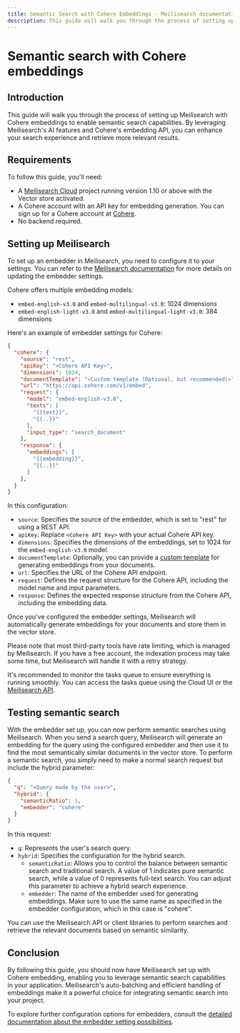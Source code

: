 ```yaml
---
title: Semantic Search with Cohere Embeddings - Meilisearch documentation
description: This guide will walk you through the process of setting up Meilisearch with Cohere embeddings to enable semantic search capabilities.
---
```


# Semantic search with Cohere embeddings

## Introduction

This guide will walk you through the process of setting up Meilisearch with Cohere embeddings to enable semantic search capabilities. By leveraging Meilisearch's AI features and Cohere's embedding API, you can enhance your search experience and retrieve more relevant results.

## Requirements

To follow this guide, you'll need:

- A [Meilisearch Cloud](https://www.meilisearch.com/cloud?utm_campaign=vector-search&utm_source=docs&utm_medium=cohere-embeddings-guide) project running version 1.10 or above with the Vector store activated.
- A Cohere account with an API key for embedding generation. You can sign up for a Cohere account at [Cohere](https://cohere.com/).
- No backend required.

## Setting up Meilisearch

To set up an embedder in Meilisearch, you need to configure it to your settings. You can refer to the [Meilisearch documentation](/reference/api/settings?utm_campaign=vector-search&utm_source=docs&utm_medium=cohere-embeddings-guide#update-embedder-settings) for more details on updating the embedder settings.

Cohere offers multiple embedding models:
- `embed-english-v3.0` and `embed-multilingual-v3.0`: 1024 dimensions
- `embed-english-light-v3.0` and `embed-multilingual-light-v3.0`: 384 dimensions

Here's an example of embedder settings for Cohere:

```json
{
  "cohere": {
    "source": "rest",
    "apiKey": "<Cohere API Key>",
    "dimensions": 1024,
    "documentTemplate": "<Custom template (Optional, but recommended)>",
    "url": "https://api.cohere.com/v1/embed",
    "request": {
      "model": "embed-english-v3.0",
      "texts": [
        "{{text}}",
        "{{..}}"
      ],
      "input_type": "search_document"
    },
    "response": {
      "embeddings": [
        "{{embedding}}",
        "{{..}}"
      ]
    },
  }
}
```

In this configuration:

- `source`: Specifies the source of the embedder, which is set to "rest" for using a REST API.
- `apiKey`: Replace `<Cohere API Key>` with your actual Cohere API key.
- `dimensions`: Specifies the dimensions of the embeddings, set to 1024 for the `embed-english-v3.0` model.
- `documentTemplate`: Optionally, you can provide a [custom template](/learn/ai_powered_search/getting_started_with_ai_search?utm_campaign=vector-search&utm_source=docs&utm_medium=cohere-embeddings-guide#documenttemplate) for generating embeddings from your documents.
- `url`: Specifies the URL of the Cohere API endpoint.
- `request`: Defines the request structure for the Cohere API, including the model name and input parameters.
- `response`: Defines the expected response structure from the Cohere API, including the embedding data.

Once you've configured the embedder settings, Meilisearch will automatically generate embeddings for your documents and store them in the vector store.

Please note that most third-party tools have rate limiting, which is managed by Meilisearch. If you have a free account, the indexation process may take some time, but Meilisearch will handle it with a retry strategy.

It's recommended to monitor the tasks queue to ensure everything is running smoothly. You can access the tasks queue using the Cloud UI or the [Meilisearch API](https://www.meilisearch.com/docs/reference/api/tasks?utm_campaign=vector-search&utm_source=docs&utm_medium=cohere-embeddings-guide#get-tasks).

## Testing semantic search

With the embedder set up, you can now perform semantic searches using Meilisearch. When you send a search query, Meilisearch will generate an embedding for the query using the configured embedder and then use it to find the most semantically similar documents in the vector store.
To perform a semantic search, you simply need to make a normal search request but include the hybrid parameter:

```json
{
  "q": "<Query made by the user>",
  "hybrid": {
    "semanticRatio": 1,
    "embedder": "cohere"
  }
}
```

In this request:

- `q`: Represents the user's search query.
- `hybrid`: Specifies the configuration for the hybrid search.
  - `semanticRatio`: Allows you to control the balance between semantic search and traditional search. A value of 1 indicates pure semantic search, while a value of 0 represents full-text search. You can adjust this parameter to achieve a hybrid search experience.
  - `embedder`: The name of the embedder used for generating embeddings. Make sure to use the same name as specified in the embedder configuration, which in this case is "cohere".

You can use the Meilisearch API or client libraries to perform searches and retrieve the relevant documents based on semantic similarity.

## Conclusion

By following this guide, you should now have Meilisearch set up with Cohere embedding, enabling you to leverage semantic search capabilities in your application. Meilisearch's auto-batching and efficient handling of embeddings make it a powerful choice for integrating semantic search into your project.

To explore further configuration options for embedders, consult the [detailed documentation about the embedder setting possibilities](/reference/api/settings?utm_campaign=vector-search&utm_source=docs&utm_medium=cohere-embeddings-guide#embedders-experimental). 

